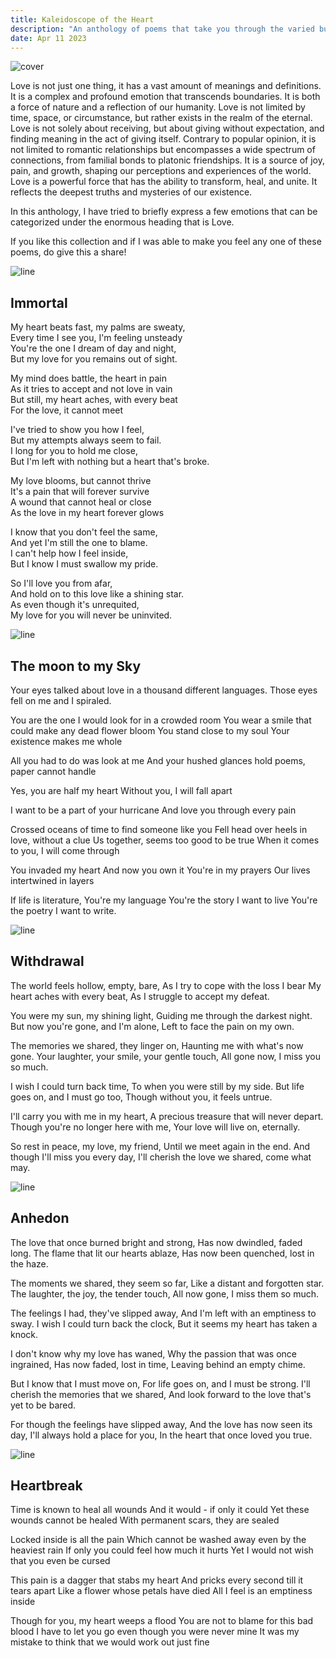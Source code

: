 ```yaml
---
title: Kaleidoscope of the Heart
description: "An anthology of poems that take you through the varied but familiar emotions of love."
date: Apr 11 2023
---
```


![cover](https://us-east-1.tixte.net/uploads/blog.is-from.space/vangogh-love.jpeg)

Love is not just one thing, it has a vast amount of meanings and definitions. It is a complex and profound emotion that transcends boundaries. It is both a force of nature and a reflection of our humanity. Love is not limited by time, space, or circumstance, but rather exists in the realm of the eternal. Love is not solely about receiving, but about giving without expectation, and finding meaning in the act of giving itself. Contrary to popular opinion, it is not limited to romantic relationships but encompasses a wide spectrum of connections, from familial bonds to platonic friendships. It is a source of joy, pain, and growth, shaping our perceptions and experiences of the world. Love is a powerful force that has the ability to transform, heal, and unite. It reflects the deepest truths and mysteries of our existence.

In this anthology, I have tried to briefly express a few emotions that can be categorized under the enormous heading that is Love.

If you like this collection and if I was able to make you feel any one of these poems, do give this a share!

![line](https://us-east-1.tixte.net/uploads/blog.is-from.space/redseparator.png)

## Immortal

My heart beats fast, my palms are sweaty,   
Every time I see you, I'm feeling unsteady   
You're the one I dream of day and night,   
But my love for you remains out of sight.   

My mind does battle, the heart in pain   
As it tries to accept and not love in vain   
But still, my heart aches, with every beat   
For the love, it cannot meet   

I've tried to show you how I feel,   
But my attempts always seem to fail.   
I long for you to hold me close,   
But I'm left with nothing but a heart that's broke.   

My love blooms, but cannot thrive   
It's a pain that will forever survive   
A wound that cannot heal or close   
As the love in my heart forever glows   

I know that you don't feel the same,   
And yet I'm still the one to blame.   
I can't help how I feel inside,   
But I know I must swallow my pride.   

So I'll love you from afar,   
And hold on to this love like a shining star.   
As even though it's unrequited,   
My love for you will never be uninvited.   

![line](https://us-east-1.tixte.net/uploads/blog.is-from.space/redseparator.png)

## The moon to my Sky

Your eyes talked about love in a thousand different languages.
Those eyes fell on me and I spiraled.

You are the one I would look for in a crowded room
You wear a smile that could make any dead flower bloom
You stand close to my soul
Your existence makes me whole

All you had to do was look at me
And your hushed glances hold poems, paper cannot handle

Yes, you are half my heart
Without you, I will fall apart

I want to be a part of your hurricane
And love you through every pain

Crossed oceans of time to find someone like you
Fell head over heels in love, without a clue
Us together, seems too good to be true
When it comes to you, I will come through

You invaded my heart
And now you own it
You're in my prayers
Our lives intertwined in layers

If life is literature,
You're my language
You're the story I want to live
You're the poetry I want to write.

![line](https://us-east-1.tixte.net/uploads/blog.is-from.space/redseparator.png)

## Withdrawal

The world feels hollow, empty, bare,
As I try to cope with the loss I bear
My heart aches with every beat,
As I struggle to accept my defeat.

You were my sun, my shining light,
Guiding me through the darkest night.
But now you're gone, and I'm alone,
Left to face the pain on my own.

The memories we shared, they linger on,
Haunting me with what's now gone.
Your laughter, your smile, your gentle touch,
All gone now, I miss you so much.

I wish I could turn back time,
To when you were still by my side.
But life goes on, and I must go too,
Though without you, it feels untrue.

I'll carry you with me in my heart,
A precious treasure that will never depart.
Though you're no longer here with me,
Your love will live on, eternally.

So rest in peace, my love, my friend,
Until we meet again in the end.
And though I'll miss you every day,
I'll cherish the love we shared, come what may.

![line](https://us-east-1.tixte.net/uploads/blog.is-from.space/redseparator.png)

## Anhedon

The love that once burned bright and strong,
Has now dwindled, faded long.
The flame that lit our hearts ablaze,
Has now been quenched, lost in the haze.

The moments we shared, they seem so far,
Like a distant and forgotten star.
The laughter, the joy, the tender touch,
All now gone, I miss them so much.

The feelings I had, they've slipped away,
And I'm left with an emptiness to sway.
I wish I could turn back the clock,
But it seems my heart has taken a knock.

I don't know why my love has waned,
Why the passion that was once ingrained,
Has now faded, lost in time,
Leaving behind an empty chime.

But I know that I must move on,
For life goes on, and I must be strong.
I'll cherish the memories that we shared,
And look forward to the love that's yet to be bared.

For though the feelings have slipped away,
And the love has now seen its day,
I'll always hold a place for you,
In the heart that once loved you true.

![line](https://us-east-1.tixte.net/uploads/blog.is-from.space/redseparator.png)

## Heartbreak

Time is known to heal all wounds
And it would - if only it could
Yet these wounds cannot be healed
With permanent scars, they are sealed

Locked inside is all the pain
Which cannot be washed away even by the heaviest rain
If only you could feel how much it hurts
Yet I would not wish that you even be cursed

This pain is a dagger that stabs my heart
And pricks every second till it tears apart
Like a flower whose petals have died
All I feel is an emptiness inside

Though for you, my heart weeps a flood
You are not to blame for this bad blood 
I have to let you go even though you were never mine
It was my mistake to think that we would work out just fine
